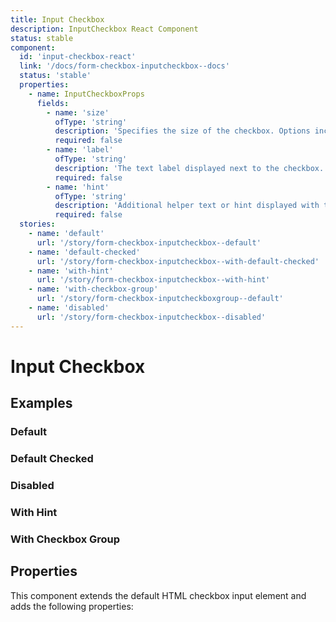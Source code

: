 ```yaml
---
title: Input Checkbox
description: InputCheckbox React Component
status: stable
component:
  id: 'input-checkbox-react'
  link: '/docs/form-checkbox-inputcheckbox--docs'
  status: 'stable'
  properties:
    - name: InputCheckboxProps
      fields:
        - name: 'size'
          ofType: 'string'
          description: 'Specifies the size of the checkbox. Options include: sm, md, lg.'
          required: false
        - name: 'label'
          ofType: 'string'
          description: 'The text label displayed next to the checkbox.'
          required: false
        - name: 'hint'
          ofType: 'string'
          description: 'Additional helper text or hint displayed with the checkbox.'
          required: false
  stories:
    - name: 'default'
      url: '/story/form-checkbox-inputcheckbox--default'
    - name: 'default-checked'
      url: '/story/form-checkbox-inputcheckbox--with-default-checked'
    - name: 'with-hint'
      url: '/story/form-checkbox-inputcheckbox--with-hint'
    - name: 'with-checkbox-group'
      url: '/story/form-checkbox-inputcheckboxgroup--default'
    - name: 'disabled'
      url: '/story/form-checkbox-inputcheckbox--disabled'
---
```


# Input Checkbox

<Section current="react">

<ComponentPreview>
  <InputCheckbox label="Checkbox" value="value-1" />
</ComponentPreview>

## Examples

### Default

<StorybookFrame
  className="h-max"
  componentId="input-checkbox-react"
  story="default"
/>

### Default Checked

<StorybookFrame
  className="h-max"
  componentId="input-checkbox-react"
  story="default-checked"
/>

### Disabled

<StorybookFrame
  className="h-max"
  componentId="input-checkbox-react"
  story="disabled"
/>

### With Hint

<StorybookFrame
  className="h-max"
  componentId="input-checkbox-html"
  story="with-label-and-hint"
/>

### With Checkbox Group

<StorybookFrame
  className="h-52"
  componentId="input-checkbox-react"
  story="with-checkbox-group"
/>

## Properties

This component extends the default HTML checkbox input element and adds the following properties:

<ComponentPropertiesTable componentId="input-checkbox-react" />

</Section>
